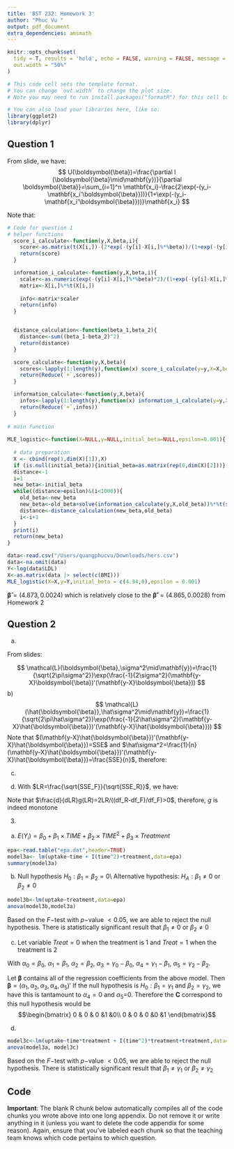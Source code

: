 ```yaml
---
title: 'BST 232: Homework 3'
author: "Phuc Vu "
output: pdf_document
extra_dependencies: amsmath
---
```


```r
knitr::opts_chunk$set(
  tidy = T, results = 'hold', echo = FALSE, warning = FALSE, message = FALSE,
  out.width = "50%"
)

# This code cell sets the template format.
# You can change `out.width` to change the plot size.
# Note you may need to run install.packages("formatR") for this cell to work.

# You can also load your libraries here, like so:
library(ggplot2)
library(dplyr)

```

## Question 1

From slide, we have: 
$$
U(\boldsymbol{\beta})=\frac{\partial l (\boldsymbol{\beta}\mid\mathbf{y})}{\partial \boldsymbol{\beta}}=\sum_{i=1}^n \mathbf{x_i}-\frac{2\exp(-(y_i-\mathbf{x_i'\boldsymbol{\beta}}))}{1+\exp(-(y_i-\mathbf{x_i'\boldsymbol{\beta}}))}\mathbf{x_i}
$$

Note that: 


\begin{align*}
\mathcal{I}(\boldsymbol{\beta})&=-\frac{\partial^2 l (\boldsymbol{\beta}\mid\mathbf{y})}{\partial \boldsymbol{\beta}\partial \boldsymbol{\beta'}}\\
&=-\sum_{i=1}^n \frac{-2\exp(-(y_i-\mathbf{x_i'\boldsymbol{\beta}})}{(1+\exp(-(y_i-\mathbf{x_i'\boldsymbol{\beta}})))^2}\mathbf{x_i}\mathbf{x_i'}\\
&= \sum_{i=1}^n \frac{2\exp(-(y_i-\mathbf{x_i'\boldsymbol{\beta}})}{(1+\exp(-(y_i-\mathbf{x_i'\boldsymbol{\beta}})))^2}\mathbf{x_i}\mathbf{x_i'}
\end{align*}

```r
 
# Code for question 1
# helper functions
  score_i_calculate<-function(y,X,beta,i){
    score<-as.matrix(t(X[i,])-(2*exp(-(y[i]-X[i,]%*%beta))/(1+exp(-(y[i]-X[i,]%*%beta))))%*%t(X[i,]))
    return(score)
  }

  information_i_calculate<-function(y,X,beta,i){
    scaler<-as.numeric(exp(-(y[i]-X[i,]%*%beta)*2)/(1+exp(-(y[i]-X[i,]%*%beta)))^2)
    matrix<-X[i,]%*%t(X[i,])
  
    info<-matrix*scaler
    return(info)
  }


  distance_calculation<-function(beta_1,beta_2){
    distance<-sum((beta_1-beta_2)^2)
    return(distance)
  }

  score_calculate<-function(y,X,beta){
    scores<-lapply(1:length(y),function(x) score_i_calculate(y=y,X=X,beta=beta,i=x))
    return(Reduce(`+`,scores))
  }

  information_calculate<-function(y,X,beta){
    infos<-lapply(1:length(y),function(x) information_i_calculate(y=y,X=X,beta=beta,i=x))
    return(Reduce(`+`,infos))
  }
  
# main function
  
MLE_logistic<-function(X=NULL,y=NULL,initial_beta=NULL,epsilon=0.001){
  
  # data preparation
  X <- cbind(rep(1,dim(X)[1]),X)
  if (is.null(initial_beta)){initial_beta=as.matrix(rep(0,dim(X)[2]))}
  distance<-1
  i=1
  new_beta<-initial_beta
  while((distance>epsilon)&(i<1000)){
    old_beta<-new_beta
    new_beta<-old_beta+solve(information_calculate(y,X,old_beta))%*%t(score_calculate(y,X,old_beta))
    distance<-distance_calculation(new_beta,old_beta)
    i<-i+1
  }
  print(i)
  return(new_beta)
}
```


```r
data<-read.csv("/Users/quangphucvu/Downloads/hers.csv")
data<-na.omit(data)
Y<-log(data$LDL)
X<-as.matrix(data |> select(c(BMI)))
MLE_logistic(X=X,y=Y,initial_beta = c(4.94,0),epsilon = 0.001)
```

$\boldsymbol{\hat\beta} = (4.873,0.0024)$ which is relatively close to the $\boldsymbol{\hat\beta}'=(4.865,0.0028)$ from Homework 2

## Question 2

a) 

From slides: 

$$
\mathcal{L}(\boldsymbol{\beta},\sigma^2\mid\mathbf{y})=\frac{1}{\sqrt{2\pi\sigma^2}}\exp(\frac{-1}{2\sigma^2}(\mathbf{y-X}\boldsymbol{\beta})'(\mathbf{y-X}\boldsymbol{\beta}))
$$
b)
$$
\mathcal{L}(\hat{\boldsymbol{\beta}},\hat\sigma^2\mid\mathbf{y})=\frac{1}{\sqrt{2\pi\hat\sigma^2}}\exp(\frac{-1}{2\hat\sigma^2}(\mathbf{y-X}\hat{\boldsymbol{\beta}})'(\mathbf{y-X}\hat{\boldsymbol{\beta}}))
$$
Note that $(\mathbf{y-X}\hat{\boldsymbol{\beta}})'(\mathbf{y-X}\hat{\boldsymbol{\beta}})=SSE$ and $\hat\sigma^2=\frac{1}{n}(\mathbf{y-X}\hat{\boldsymbol{\beta}})'(\mathbf{y-X}\hat{\boldsymbol{\beta}})=\frac{SSE}{n}$, therefore:

\begin{align*}
\mathcal{L}(\hat{\boldsymbol{\beta}},\hat\sigma^2\mid\mathbf{y})&=\frac{1}{\sqrt{2\pi\hat\sigma^2}}\exp(\frac{-1}{2\hat\sigma^2}(\mathbf{y-X}\hat{\boldsymbol{\beta}})'(\mathbf{y-X}\hat{\boldsymbol{\beta}}))\\
&=\frac{1}{\sqrt{2\pi\frac{SSE}{n}}}\exp(\frac{-1}{2\frac{SSE}{n}}SSE)\\
&=\frac{\sqrt{n}}{\sqrt{2\pi SSE}}\exp(\frac{-n}{2})
\end{align*}



c)

\begin{align*}
\frac{\mathcal{L}(\hat{\boldsymbol{\beta_R}},\hat\sigma^2_R)}{\mathcal{L}(\hat{\boldsymbol{\beta_F}},\hat\sigma^2_F)}&=\frac{\frac{\sqrt{n}}{\sqrt{2\pi SSE_R}}\exp(\frac{-n}{2})}{\frac{\sqrt{n}}{\sqrt{2\pi SSE_F}}\exp(\frac{-n}{2})}\\
&=\frac{\sqrt{SSE_F}}{\sqrt{SSE_R}}
\end{align*}


d) With $LR=\frac{\sqrt{SSE_F}}{\sqrt{SSE_R}}$, we have:


\begin{align*}
F&=\frac{(SSE_R-SSE_F)/(df_R-df_F)}{SSE_F/df_F}\\
&=\frac{SSE_R/(df_R-df_F)}{SSE_F/df_F}-\frac{SSE_F/(df_R-df_F)}{SSE_F/df_F}\\
&=\frac{SSE_R/SSE_F}{(df_R-df_F)/df_F}-\frac{df_F}{df_R-df_F}\\
&= \frac{LR^2}{(df_R-df_F)/df_F}-\frac{df_F}{df_R-df_F}\\
&=g(LR)
\end{align*}


Note that $\frac{d}{dLR}g(LR)=2LR/((df_R-df_F)/df_F)>0$, therefore, $g$ is indeed monotone

3)
a)
$E(Y_i)=\beta_0+\beta_1\times TIME+\beta_2 \times TIME^2+\beta_3\times Treatment$

```r
epa<-read.table("epa.dat",header=TRUE)
model3a<- lm(uptake~time + I(time^2)+treatment,data=epa)
summary(model3a)
```

b)
Null hypothesis $H_0: \beta_1=\beta_2=0$\\
Alternative hypothesis: $H_A: \beta_1\ne 0$ or $\beta_2\ne0$
```r
model3b<-lm(uptake~treatment,data=epa)
anova(model3b,model3a)
```
Based on the $F-$test with $p-$value $<0.05$, we are able to reject the null hypothesis. There is statistically significant result that $\beta_1\ne 0$ or $\beta_2\ne0$

c)
Let variable $Treat=0$ when the treatment is 1 and $Treat=1$ when the treatment is 2


\begin{align*}
E(Y_i)&= (1-Treat)\times (\beta_0+\beta_1\times TIME_i + \beta_2\times TIME_i^2)+\\
&Treat\times (\gamma_0+\gamma_1\times TIME_i + \gamma_2\times TIME_i^2)\\
&= \beta_0+\beta_1\times TIME_i + \beta_2\times TIME_i^2 -\\
&Treat\times(\beta_0+\beta_1\times TIME_i + \beta_2\times TIME_i^2-\gamma_0-\gamma_1\times TIME_i - \gamma_2\times TIME_i^2)\\
&= \beta_0 + \beta_1\times TIME_i + \beta_2\times TIME_i^2 +(\gamma_0-\beta_0)\times Treat +\\
&(\gamma_1-\beta_1)\times Treat\times TIME_i + (\gamma_2-\beta_2)\times Treat\times TIME_i^2\\
&= \alpha_0 + \alpha_1\times TIME_i + \alpha_2\times TIME_i^2 +\alpha_3\times Treat + \alpha_4\times Treat\times TIME_i + \alpha_5\times Treat\times TIME_i^2
\end{align*}

With $\alpha_0=\beta_0$, $\alpha_1=\beta_1$, $\alpha_2=\beta_2$, $\alpha_3=\gamma_0-\beta_0$, $\alpha_4=\gamma_1-\beta_1$, $\alpha_5=\gamma_2-\beta_2$.

Let $\boldsymbol{\beta}$ contains all of the regression coefficients from the above model. Then $\boldsymbol{\beta}=(\alpha_1,\alpha_2,\alpha_3,\alpha_4,\alpha_5)'$
If the null hypothesis is $H_0:\beta_1=\gamma_1$ and $\beta_2=\gamma_2$, we have this is tantamount to $\alpha_4=0$ and $\alpha_5$=0.
Therefore the $\boldsymbol{C}$ correspond to this null hypothesis would be 
$$\begin{bmatrix} 0 & 0 & 0 &1 &0\\
0 & 0 & 0 &0 &1 \end{bmatrix}$$

d) 
```r
model3c<-lm(uptake~time*treatment + I(time^2)*treatment+treatment,data=epa)
anova(model3a, model3c)
```

Based on the $F-$test with $p-$value $<0.05$, we are able to reject the null hypothesis. There is statistically significant result that $\beta_1 \ne \gamma_1$ or $\beta_2\ne \gamma_2$

## Code

**Important**: The blank R chunk below automatically compiles all of the code chunks you wrote above into one long appendix. Do not remove it or write anything in it (unless you want to delete the code appendix for some reason). Again, ensure that you've labeled each chunk so that the teaching team knows which code pertains to which question.

```r


```





